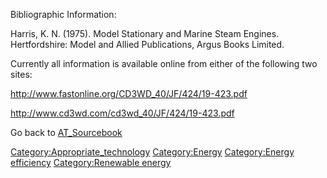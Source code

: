 Bibliographic Information:

Harris, K. N. (1975). Model Stationary and Marine Steam Engines. Hertfordshire: Model and Allied Publications, Argus Books Limited.

Currently all information is available online from either of the following two sites:

http://www.fastonline.org/CD3WD_40/JF/424/19-423.pdf

http://www.cd3wd.com/cd3wd_40/JF/424/19-423.pdf




Go back to [[AT_Sourcebook]]

[[Category:Appropriate_technology]]
[[Category:Energy]]
[[Category:Energy efficiency]]
[[Category:Renewable energy]]